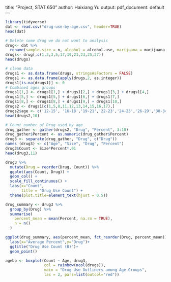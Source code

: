 title: "Project, STAT 650"
author: Haixiang Yu
output:
  pdf_document: default
---
  
```{r}
library(tidyverse)
dat <- read.csv("drug-use-by-age.csv", header=TRUE)
head(dat)
```
```{r}
# Delete some drug we do not want to analysis
drug<- dat %>%
  rename(sample.size = n, alcohol = alcohol.use, marijuana = marijuana.use, cocaine = cocaine.use,crack = crack.use, heroin = heroin.use, hallucinogen = hallucinogen.use, inhalant = inhalant.use, pain_releiver = pain.releiver.use, oxycontin = oxycontin.use, tranquilizer = tranquilizer.use, stimulant = stimulant.use, meth = meth.use, sedative = sedative.use)
drugs<- drug[,c(1,2,3,5,17,19,21,23,25,27)]
head(drugs)
```

```{r}
# clean data
drugs1 <- as.data.frame(drugs, stringsAsFactors = FALSE)
drugs1 <- as.data.frame(apply(drugs,2, as.integer))
drugs1[is.na(drugs1)] <- 0
# Combined ages groups
drugs1[1,] <- drugs1[1,] + drugs1[2,] + drugs1[3,] + drugs1[4,]
drugs1[5,] <- drugs1[5,] + drugs1[6,] + drugs1[7,]
drugs1[8,] <- drugs1[8,] + drugs1[9,] + drugs1[10,]
drugs2 <- drugs1[c(1,5,8,11,12,13,14,15,16,17),]
drugs2$age <- c('12-15', '16-18','19-21','22-23','24-25','26-29','30-34','35-49','50-64','65+')
head(drugs2,10)
```
```{r}
# Count number of Drug used by age
drug_gather <- gather(drugs2, "Drug", "Percent", 3:10)
drug_gather$Percent <- as.numeric(drug_gather$Percent)
drug3 <- separate(drug_gather, "Drug", c("Drug"))
names (drug3) <- c("Age", "Size", "Drug", "Percent")
drug3$Count <- Size*Percent*.01
head(drug3,11)
```

```{r}
drug3 %>%
  mutate(Drug = reorder(Drug, Count)) %>%
  ggplot(aes(Count, Drug)) + 
  geom_col() +
  scale_fill_continuous() +
  labs(x="Count", 
       title = "Drug Use Count") +
  theme(plot.title=element_text(hjust = 0.5))
```

```{r}
drug_summary <- drug3 %>%
  group_by(Drug) %>%
  summarise(
    percent_mean = mean(Percent, na.rm = TRUE),
    n = n()
  )
```
```{r}
ggplot(drug_summary, aes(percent_mean, fct_reorder(Drug, percent_mean))) +
  labs(x="Average Percent",y="Drug")+
  ggtitle("Drug Use Count (B)")+
  geom_point()
```

```{r}
agebp <- boxplot(Count ~ Age, drug3, 
                 col = rainbow(ncol(drugs)), 
                 main = "Drug Use Outliners among Age Groups", 
                 las = 2, pars=list(outcol="red"))
```
